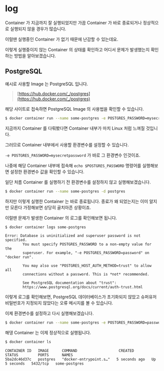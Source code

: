 # log

Container 가 지금까지 잘 실행되었지만 가끔 Container 가 바로 종료되거나 정상적으로 실행되지 않을 경우가 많습니다.

이럴땐 실행중인 Container 가 없기 때문에 난감할 수 있는데요.

이렇게 실행중이지 않는 Container 의 상태를 확인하고 어디서 문제가 발생했는지 확인하는 방법을 알아보겠습니다.

## PostgreSQL

예시로 사용할 Image 는 PostgreSQL 입니다.

> [https://hub.docker.com/_/postgres](https://hub.docker.com/_/postgres)

해당 사이트로 접속하면 PostgreSQL Image 의 사용법을 확인할 수 있습니다.

```bash
$ docker container run --name some-postgres -e POSTGRES_PASSWORD=mysecretpassword -d postgres
```

지금까지 Container 를 다뤄봤다면 Container 내부가 마치 Linux 처럼 느껴질 것입니다.

그러므로 Container 내부에서 사용할 환경변수를 설정할 수 있습니다.

`-e POSTGRES_PASSWORD=mysecretpassword` 가 바로 그 환경변수 인것이죠.

나중에 해당 Container 내부에 접속해 `echo $POSTGRES_PASSWORD` 명령어를 실행해보면 설정한 환경변수 값을 확인할 수 있습니다.

일단 처름 Container 를 실행하기 전 환경변수를 설정하지 않고 실행해보겠습니다.

```bash
$ docker container run --name some-postgres -d postgres
```

하지만 이렇게 실행한 Container 는 바로 종료됩니다. 종료가 왜 되었는지는 이미 알지만 모른다 가정해보면 상당히 골치아픈 상황이죠.

이럴땐 문제가 발생한 Container 의 로그를 확인해보면 됩니다.

```bash
$ docker container logs some-postgres
```

```text:OUTPUT
Error: Database is uninitialized and superuser password is not specified.
        You must specify POSTGRES_PASSWORD to a non-empty value for the
        superuser. For example, "-e POSTGRES_PASSWORD=password" on "docker run".

        You may also use "POSTGRES_HOST_AUTH_METHOD=trust" to allow all
        connections without a password. This is *not* recommended.

        See PostgreSQL documentation about "trust":
        https://www.postgresql.org/docs/current/auth-trust.html
```

이렇게 로그를 확인해보면, PostgreSQL 데이터베이스가 초기화되지 않았고 슈퍼유저 비밀번호가 지정되지 않았다는 오류 메시지를 볼 수 있습니다.

이제 환경변수를 설정하고 다시 실행해보겠습니다.

```bash
$ docker container run --name some-postgres -e POSTGRES_PASSWORD=password -d postgres
```

해댕 Container 는 이제 정상적으로 실행됩니다.

```bash
$ docker container ls
```

```text:OUTPUT
CONTAINER ID   IMAGE      COMMAND                   CREATED         STATUS         PORTS      NAMES
5ba2dc46d37c   postgres   "docker-entrypoint.s…"   5 seconds ago   Up 5 seconds   5432/tcp   some-postgres
```